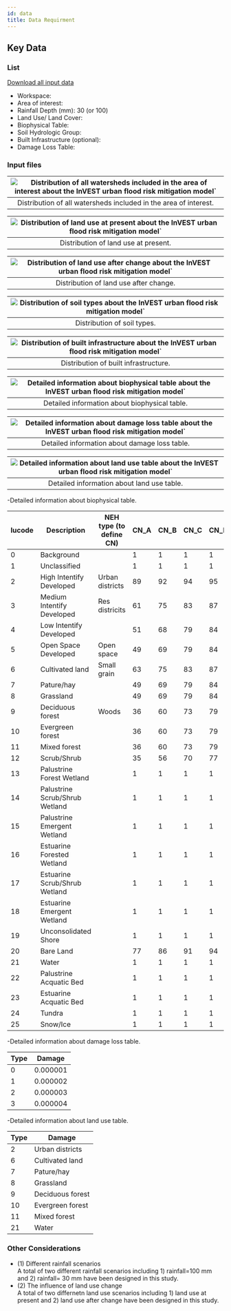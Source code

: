 ```yaml
---
id: data
title: Data Requirment
---
```


## Key Data

### List
[Download all input data](http://invest-model-input-files.s3-website-ap-southeast-1.amazonaws.com/)
- Workspace: 
- Area of interest: 
- Rainfall Depth (mm): 30 (or 100) 
- Land Use/ Land Cover: 
- Biophysical Table: 
- Soil Hydrologic Group:
- Built Infrastructure (optional):
- Damage Loss Table:

### Input files

|![Distribution of all watersheds included in the area of interest about the InVEST urban flood risk mitigation model`](../../static/img/ufrm-input-watersheds-of-study-region.png)|
|:--:|
| Distribution of all watersheds included in the area of interest. |


|![Distribution of land use at present about the InVEST urban flood risk mitigation model`](../../static/img/ufrm-input-present-land-use.png)|
|:--:|
| Distribution of land use at present. |

|![Distribution of land use after change about the InVEST urban flood risk mitigation model`](../../static/img/ufrm-input-after-land-use-change.png)|
|:--:|
| Distribution of land use after change. |

|![Distribution of soil types about the InVEST urban flood risk mitigation model`](../../static/img/ufrm-input-soil-type.png)|
|:--:|
| Distribution of soil types. |

|![Distribution of built infrastructure about the InVEST urban flood risk mitigation model`](../../static/img/ufrm-input-buildings.png)|
|:--:|
| Distribution of built infrastructure. |

|![Detailed information about biophysical table about the InVEST urban flood risk mitigation model`](../../static/img/ufrm-input-Biophysical-table.png)|
|:--:|
| Detailed information about biophysical table. |

|![Detailed information about damage loss table about the InVEST urban flood risk mitigation model`](../../static/img/ufrm-input-damage-loss-table.png)|
|:--:|
| Detailed information about damage loss table. |

|![Detailed information about land use table about the InVEST urban flood risk mitigation model`](../../static/img/ufrm-input-land-use-table.png)|
|:--:|
| Detailed information about land use table. |  

-Detailed information about biophysical table.  

| lucode    | Description                     | NEH type (to define CN)   | CN_A      | CN_B      | CN_C       | CN_D    | SW_type | EMC    |
| ----------| ------------------------------- | ------------------------- | --------- | --------- | ---------- | --------| --------|--------| 
| 0         | Background                      |                           | 1         | 1         | 1          | 1       | 7000    | 0      |
| 1         | Unclassified                    |                           | 1         | 1         | 1          | 1       | 7000    | 0      |
| 2         | High Intentify Developed        | Urban districts           | 89        | 92        | 94         | 95      | 8000    | 0.107  |
| 3         | Medium Intentify Developed      | Res districits            | 61        | 75        | 83         | 87      | 9000    | 0.077  |
| 4         | Low Intentify Developed         |                           | 51        | 68        | 79         | 84      | 10000   | 0.041  |
| 5         | Open Space Developed            | Open space                | 49        | 69        | 79         | 84      | 11000   | 0.012  |
| 6         | Cultivated land                 | Small grain               | 63        | 75        | 83         | 87      | 5000    | 0      |
| 7         | Pature/hay                      |                           | 49        | 69        | 79         | 84      | 3000    | 0      |
| 8         | Grassland                       |                           | 49        | 69        | 79         | 84      | 3000    | 0      |
| 9         | Deciduous forest                | Woods                     | 36        | 60        | 73         | 79      | 5000    | 0      |
| 10        | Evergreen forest                |                           | 36        | 60        | 73         | 79      | 5000    | 0      |
| 11        | Mixed forest                    |                           | 36        | 60        | 73         | 79      | 5000    | 0      |
| 12        | Scrub/Shrub                     |                           | 35        | 56        | 70         | 77      | 3000    | 0      |
| 13        | Palustrine Forest Wetland       |                           | 1         | 1         | 1          | 1       | 6000    | 0      |
| 14        | Palustrine Scrub/Shrub Wetland  |                           | 1         | 1         | 1          | 1       | 6000    | 0      |
| 15        | Palustrine Emergent Wetland     |                           | 1         | 1         | 1          | 1       | 6000    | 0      |
| 16        | Estuarine Forested Wetland      |                           | 1         | 1         | 1          | 1       | 6000    | 0      |
| 17        | Estuarine Scrub/Shrub Wetland   |                           | 1         | 1         | 1          | 1       | 6000    | 0      |
| 18        | Estuarine Emergent Wetland      |                           | 1         | 1         | 1          | 1       | 6000    | 0      |
| 19        | Unconsolidated Shore            |                           | 1         | 1         | 1          | 1       | 7000    | 0      |
| 20        | Bare Land                       |                           | 77        | 86        | 91         | 94      | 7000    | 0      |
| 21        | Water                           |                           | 1         | 1         | 1          | 1       | 6000    | 0      |
| 22        | Palustrine Acquatic Bed         |                           | 1         | 1         | 1          | 1       | 6000    | 0      |
| 23        | Estuarine Acquatic Bed          |                           | 1         | 1         | 1          | 1       | 6000    | 0      |
| 24        | Tundra                          |                           | 1         | 1         | 1          | 1       | 3000    | 0      |
| 25        | Snow/Ice                        |                           | 1         | 1         | 1          | 1       | 7000    | 0      |

-Detailed information about damage loss table. 

| Type     | Damage           |
| ---------| ---------------- |
| 0        | 0.000001         |
| 1        | 0.000002         |
| 2        | 0.000003         |
| 3        | 0.000004         |  

-Detailed information about land use table. 

| Type     | Damage           |
| ---------| ---------------- |
| 2        | Urban districts  |
| 6        | Cultivated land  |
| 7        | Pature/hay       |
| 8        | Grassland        |
| 9        | Deciduous forest |
| 10       | Evergreen forest |
| 11       | Mixed forest     |
| 21       | Water            |  

### Other Considerations

- (1) Different rainfall scenarios  
  A total of two different rainfall scenarios including 1) rainfall=100 mm and 2) rainfall= 30 mm have been designed in this study. 
- (2) The influence of land use change  
  A total of two differnetn land use scenarios including 1) land use at present and 2) land use after change have been designed in this study. 
